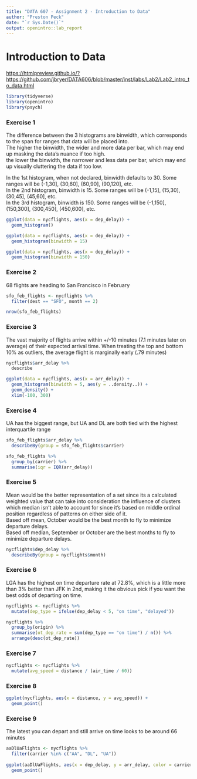 ```yaml
---
title: "DATA 607 - Assignment 2 - Introduction to Data"
author: "Preston Peck"
date: "`r Sys.Date()`"
output: openintro::lab_report
---
```


# Introduction to Data

<https://htmlpreview.github.io/?https://github.com/jbryer/DATA606/blob/master/inst/labs/Lab2/Lab2_intro_to_data.html>

```r
library(tidyverse)
library(openintro)
library(psych)
```

### Exercise 1

The difference between the 3 histograms are binwidth, which corresponds to the span for ranges that data will be placed into.\
The higher the binwidth, the wider and more data per bar, which may end up masking the data's nuance if too high.\
the lower the binwidth, the narrower and less data per bar, which may end up visually cluttering the data if too low.\

In the 1st histogram, when not declared, binwidth defaults to 30. Some ranges will be (-1,30], (30,60], (60,90], (90,120], etc.\
In the 2nd histogram, binwidth is 15. Some ranges will be (-1,15], (15,30], (30,45], (45,60], etc.\
In the 3rd histogram, binwidth is 150. Some ranges will be (-1,150], (150,300], (300,450], (450,600], etc.\

```r
ggplot(data = nycflights, aes(x = dep_delay)) +
  geom_histogram()

ggplot(data = nycflights, aes(x = dep_delay)) +
  geom_histogram(binwidth = 15)

ggplot(data = nycflights, aes(x = dep_delay)) +
  geom_histogram(binwidth = 150)
```

### Exercise 2

68 flights are heading to San Francisco in February

```r
sfo_feb_flights <- nycflights %>%
  filter(dest == "SFO", month == 2)

nrow(sfo_feb_flights)
```

### Exercise 3

The vast majority of flights arrive within +/-10 minutes (7.1 minutes later on average) of their expected arrival time. When treating the top and bottom 10% as outliers, the average flight is marginally early (.79 minutes)

```r
nycflights$arr_delay %>%
  describe

ggplot(data = nycflights, aes(x = arr_delay)) +
  geom_histogram(binwidth = 5, aes(y = ..density..)) +
  geom_density() +
  xlim(-100, 300)
```

### Exercise 4

UA has the biggest range, but UA and DL are both tied with the highest interquartile range

```r
sfo_feb_flights$arr_delay %>%
  describeBy(group = sfo_feb_flights$carrier)

sfo_feb_flights %>%
  group_by(carrier) %>%
  summarise(iqr = IQR(arr_delay))
```

### Exercise 5

Mean would be the better representation of a set since its a calculated weighted value that can take into consideration the influence of clusters which median isn't able to account for since it's based on middle ordinal position regardless of patterns on either side of it.\
Based off mean, October would be the best month to fly to minimize departure delays.\
Based off median, September or October are the best months to fly to minimize departure delays.

```r
nycflights$dep_delay %>%
  describeBy(group = nycflights$month)
```

### Exercise 6

LGA has the highest on time departure rate at 72.8%, which is a little more than 3% better than JFK in 2nd, making it the obvious pick if you want the best odds of departing on time.

```r
nycflights <- nycflights %>%
  mutate(dep_type = ifelse(dep_delay < 5, "on time", "delayed"))

nycflights %>%
  group_by(origin) %>%
  summarise(ot_dep_rate = sum(dep_type == "on time") / n()) %>%
  arrange(desc(ot_dep_rate))
```

### Exercise 7

```r
nycflights <- nycflights %>%
  mutate(avg_speed = distance / (air_time / 60))
```

### Exercise 8

```r
ggplot(nycflights, aes(x = distance, y = avg_speed)) +
  geom_point()
```

### Exercise 9

The latest you can depart and still arrive on time looks to be around 66 minutes

```r
aaDlUaFlights <- nycflights %>% 
  filter(carrier %in% c("AA", "DL", "UA"))
         
ggplot(aaDlUaFlights, aes(x = dep_delay, y = arr_delay, color = carrier)) +
  geom_point()
```

